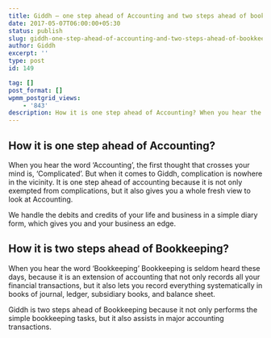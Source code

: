 ```yaml
---
title: Giddh — one step ahead of Accounting and two steps ahead of bookkeeping
date: 2017-05-07T06:00:00+05:30
status: publish
slug: giddh-one-step-ahead-of-accounting-and-two-steps-ahead-of-bookkeeping
author: Giddh
excerpt: ''
type: post
id: 149

tag: []
post_format: []
wpmm_postgrid_views:
    - '843'
description: How it is one step ahead of Accounting? When you hear the word Accounting, the first thought that crosses your mind is, Complicated. But when it comes to Giddh,
---
```

**How it is one step ahead of Accounting?**
-------------------------------------------

When you hear the word ‘Accounting’, the first thought that crosses your mind is, ‘Complicated’. But when it comes to Giddh, complication is nowhere in the vicinity. It is one step ahead of accounting because it is not only exempted from complications, but it also gives you a whole fresh view to look at Accounting.

We handle the debits and credits of your life and business in a simple diary form, which gives you and your business an edge.

**How it is two steps ahead of Bookkeeping?**
---------------------------------------------

When you hear the word ‘Bookkeeping’ Bookkeeping is seldom heard these days, because it is an extension of accounting that not only records all your financial transactions, but it also lets you record everything systematically in books of journal, ledger, subsidiary books, and balance sheet.

Giddh is two steps ahead of Bookkeeping because it not only performs the simple bookkeeping tasks, but it also assists in major accounting transactions.